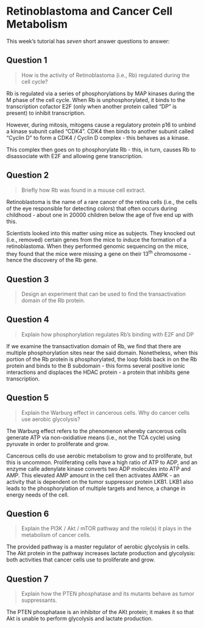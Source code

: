 # Retinoblastoma and Cancer Cell Metabolism

This week's tutorial has *seven* short answer questions to answer:

## Question 1

> How is the activity of Retinoblastoma (i.e., Rb) regulated during the cell cycle?

Rb is regulated via a series of phosphorylations by MAP kinases during the M phase of the cell cycle.  When Rb is unphosphorylated, it binds to the transcription cofactor E2F (only when another protein called "DP" is present) to inhibit transcription.

However, during mitosis, mitogens cause a regulatory protein p16 to unbind a kinase subunit called "CDK4".  CDK4 then binds to another subunit called "Cyclin D" to form a CDK4 / Cyclin D complex - this behaves as a kinase.

This complex then goes on to phosphorylate Rb - this, in turn, causes Rb to disassociate with E2F and allowing gene transcription.

## Question 2

> Briefly how Rb was found in a mouse cell extract.

Retinoblastoma is the name of a rare cancer of the retina cells (i.e., the cells of the eye responsible for detecting colors) that often occurs during childhood - about one in 20000 children below the age of five end up with this.

Scientists looked into this matter using mice as subjects.  They knocked out (i.e., removed) certain genes from the mice to induce the formation of a retinoblastoma.  When they performed genomic sequencing on the mice, they found that the mice were missing a gene on their 13^th^ chromosome - hence the discovery of the Rb gene.

## Question 3

> Design an experiment that can be used to find the transactivation domain of the Rb protein.


## Question 4

> Explain how phosphorylation regulates Rb's binding with E2F and DP

If we examine the transactivation domain of Rb, we find that there are multiple phosphorylation sites near the said domain.  Nonetheless, when this portion of the Rb protein is phosphorylated, the loop folds back in on the Rb protein and binds to the B subdomain - this forms several positive ionic interactions and displaces the HDAC protein - a protein that inhibits gene transcription.

## Question 5

> Explain the Warburg effect in cancerous cells.  Why do cancer cells use aerobic glycolysis?

The Warburg effect refers to the phenomenon whereby cancerous cells generate ATP via non-oxidiative means (i.e., not the TCA cycle) using pyruvate in order to proliferate and grow.

Cancerous cells do use aerobic metabolism to grow and to proliferate, but this is uncommon.  Proliferating cells have a high ratio of ATP to ADP, and an enzyme calle adenylate kinase converts two ADP molecules into ATP and AMP.  This elevated AMP amount in the cell then activates AMPK - an activity that is dependent on the tumor suppressor protein LKB1.  LKB1 also leads to the phosphorylation of multiple targets and hence, a change in energy needs of the cell.

## Question 6

> Explain the PI3K / Akt / mTOR pathway and the role(s) it plays in the metabolism of cancer cells.

The provided pathway is a master regulator of aerobic glycolysis in cells.  The Akt protein in the pathway increases lactate production and glycolysis: both activities that cancer cells use to proliferate and grow.

## Question 7

> Explain how the PTEN phosphatase and its mutants behave as tumor suppressants.

The PTEN phosphatase is an inhibitor of the AKt protein; it makes it so that Akt is unable to perform glycolysis and lactate production.

